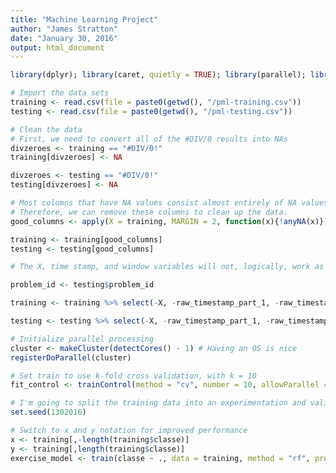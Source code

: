 ```yaml
---
title: "Machine Learning Project"
author: "James Stratton"
date: "January 30, 2016"
output: html_document
---
```


```r
library(dplyr); library(caret, quietly = TRUE); library(parallel); library(doParallel)
```

```r
# Import the data sets
training <- read.csv(file = paste0(getwd(), "/pml-training.csv"))
testing <- read.csv(file = paste0(getwd(), "/pml-testing.csv"))

# Clean the data
# First, we need to convert all of the #DIV/0 results into NAs
divzeroes <- training == "#DIV/0!"
training[divzeroes] <- NA

divzeroes <- testing == "#DIV/0!"
testing[divzeroes] <- NA

# Most columns that have NA values consist almost entirely of NA values.
# Therefore, we can remove these columns to clean up the data.
good_columns <- apply(X = training, MARGIN = 2, function(x){!anyNA(x)})

training <- training[good_columns]
testing <- testing[good_columns]

# The X, time stamp, and window variables will not, logically, work as predictors. So I will remove them. Isolating the problem id column from testing is also a good idea.

problem_id <- testing$problem_id

training <- training %>% select(-X, -raw_timestamp_part_1, -raw_timestamp_part_2, -cvtd_timestamp, -new_window, -num_window)

testing <- testing %>% select(-X, -raw_timestamp_part_1, -raw_timestamp_part_2, -cvtd_timestamp, -new_window, -num_window, -problem_id)
```

```r
# Initialize parallel processing
cluster <- makeCluster(detectCores() - 1) # Having an OS is nice
registerDoParallel(cluster)

# Set train to use k-fold cross validation, with k = 10
fit_control <- trainControl(method = "cv", number = 10, allowParallel = TRUE)

# I'm going to split the training data into an experimentation and validation data set.
set.seed(1302016)

# Switch to x and y notation for improved performance
x <- training[,-length(training$classe)]
y <- training[,length(training$classe)]
exercise_model <- train(classe ~ ., data = training, method = "rf", preProcess = "pca")
```
